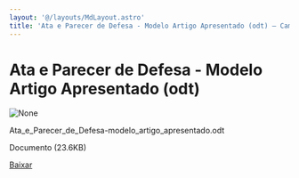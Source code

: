 ```yaml
---
layout: '@/layouts/MdLayout.astro'
title: 'Ata e Parecer de Defesa - Modelo Artigo Apresentado (odt) — Campus Arapiraca'
---
```




Ata e Parecer de Defesa - Modelo Artigo Apresentado (odt)
=========================================================









<Image src="https://arapiraca.ufal.br/graduacao/ciencia-da-computacao/documentos/tcc/documentos-para-o-orientador/ata_e_parecer_de_defesa-modelo_artigo_apresentado.odt/%2b%2bplone%2b%2bufalprofile/imgs/file-icon.png" alt="None" inferSize />

 Ata\_e\_Parecer\_de\_Defesa-modelo\_artigo\_apresentado.odt  

 Documento 
 (23.6KB)
 

[Baixar](../ata_e_parecer_de_defesa-modelo_artigo_apresenta/%40%40download/file/Ata_e_Parecer_de_Defesa-modelo_artigo_apresen)








